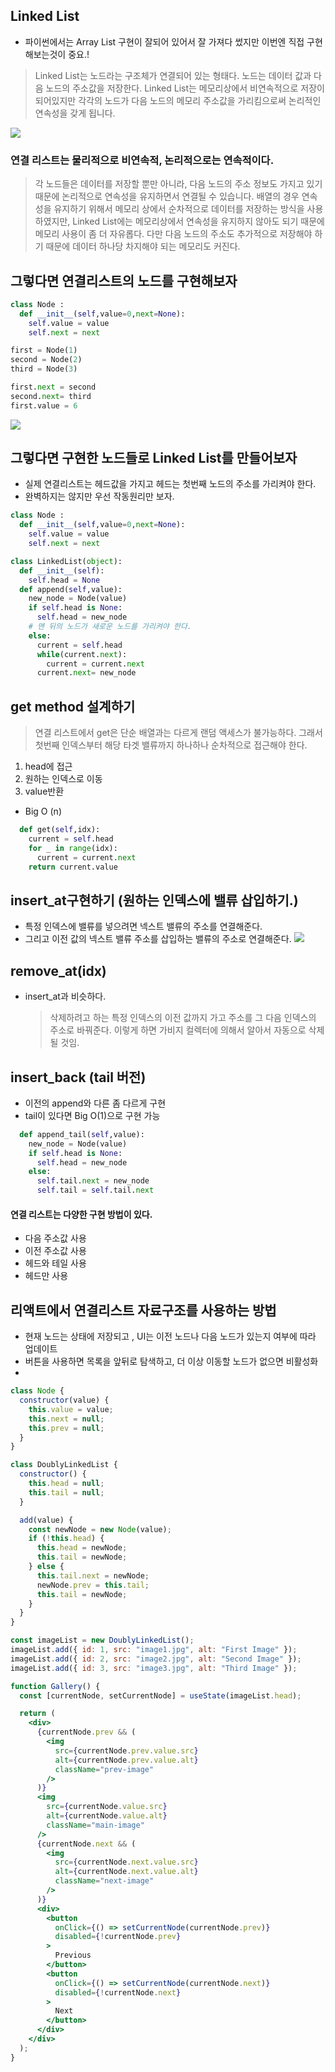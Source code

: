 ## Linked List

- 파이썬에서는 Array List 구현이 잘되어 있어서 잘 가져다 썼지만 이번엔 직접 구현해보는것이 중요.!

> Linked List는 노드라는 구조체가 연결되어 있는 형태다. 노드는 데이터 값과 다음 노드의 주소값을 저장한다. Linked List는 메모리상에서 비연속적으로 저장이 되어있지만
> 각각의 노드가 다음 노드의 메모리 주소값을 가리킴으로써 논리적인 연속성을 갖게 됩니다.

![](https://velog.velcdn.com/images/ghwns1007/post/5149ec3d-4362-432c-902b-03e3d3a16f54/image.png)

### 연결 리스트는 물리적으로 비연속적, 논리적으로는 연속적이다.

> 각 노드들은 데이터를 저장할 뿐만 아니라, 다음 노드의 주소 정보도 가지고 있기 때문에 논리적으로 연속성을 유지하면서 연결될 수 있습니다. 배열의 경우 연속성을 유지하기 위해서
> 메모리 상에서 순차적으로 데이터를 저장하는 방식을 사용하였지만, Linked List에는 메모리상에서 연속성을 유지하지 않아도 되기 때문에 메모리 사용이 좀 더 자유롭다.
> 다만 다음 노드의 주소도 추가적으로 저장해야 하기 때문에 데이터 하나당 차지해야 되는 메모리도 커진다.

## 그렇다면 연결리스트의 노드를 구현해보자

```python
class Node :
  def __init__(self,value=0,next=None):
    self.value = value
    self.next = next

first = Node(1)
second = Node(2)
third = Node(3)

first.next = second
second.next= third
first.value = 6
```

![](https://velog.velcdn.com/images/ghwns1007/post/105153f2-b214-4d78-aa2e-942b81f52246/image.png)

## 그렇다면 구현한 노드들로 Linked List를 만들어보자

- 실제 연결리스트는 헤드값을 가지고 헤드는 첫번째 노드의 주소를 가리켜야 한다.
- 완벽하지는 않지만 우선 작동원리만 보자.

```python
class Node :
  def __init__(self,value=0,next=None):
    self.value = value
    self.next = next

class LinkedList(object):
  def __init__(self):
    self.head = None
  def append(self,value):
    new_node = Node(value)
    if self.head is None:
      self.head = new_node
    # 맨 뒤의 노드가 새로운 노드를 가리켜야 한다.
    else:
      current = self.head
      while(current.next):
        current = current.next
      current.next= new_node

```

## get method 설계하기

> 연결 리스트에서 get은 단순 배열과는 다르게 랜덤 액세스가 불가능하다. 그래서 첫번째 인덱스부터 해당 타겟 밸류까지 하나하나 순차적으로 접근해야 한다.

1. head에 접근
2. 원하는 인덱스로 이동
3. value반환

- Big O (n)

```python
  def get(self,idx):
    current = self.head
    for _ in range(idx):
      current = current.next
    return current.value
```

## insert_at구현하기 (원하는 인덱스에 밸류 삽입하기.)

- 특정 인덱스에 밸류를 넣으려면 넥스트 밸류의 주소를 연결해준다.
- 그리고 이전 값의 넥스트 밸류 주소를 삽입하는 밸류의 주소로 연결해준다.
  ![](https://velog.velcdn.com/images/ghwns1007/post/080e4521-ac26-4b09-b7d9-f9978847fa39/image.png)

## remove_at(idx)

- insert_at과 비슷하다.
  > 삭제하려고 하는 특정 인덱스의 이전 값까지 가고 주소를 그 다음 인덱스의 주소로 바꿔준다. 이렇게 하면 가비지 컬렉터에 의해서 알아서 자동으로 삭제될 것임.

## insert_back (tail 버전)

- 이전의 append와 다른 좀 다르게 구현
- tail이 있다면 Big O(1)으로 구현 가능

```python
  def append_tail(self,value):
    new_node = Node(value)
    if self.head is None:
      self.head = new_node
    else:
      self.tail.next = new_node
      self.tail = self.tail.next
```

#### 연결 리스트는 다양한 구현 방법이 있다.

- 다음 주소값 사용
- 이전 주소값 사용
- 헤드와 테일 사용
- 헤드만 사용

## 리액트에서 연결리스트 자료구조를 사용하는 방법

- 현재 노드는 상태에 저장되고 , UI는 이전 노드나 다음 노드가 있는지 여부에 따라 업데이트
- 버튼을 사용하면 목록을 앞뒤로 탐색하고, 더 이상 이동할 노드가 없으면 비활성화
- 
```jsx
class Node {
  constructor(value) {
    this.value = value;
    this.next = null;
    this.prev = null;
  }
}

class DoublyLinkedList {
  constructor() {
    this.head = null;
    this.tail = null;
  }

  add(value) {
    const newNode = new Node(value);
    if (!this.head) {
      this.head = newNode;
      this.tail = newNode;
    } else {
      this.tail.next = newNode;
      newNode.prev = this.tail;
      this.tail = newNode;
    }
  }
}

const imageList = new DoublyLinkedList();
imageList.add({ id: 1, src: "image1.jpg", alt: "First Image" });
imageList.add({ id: 2, src: "image2.jpg", alt: "Second Image" });
imageList.add({ id: 3, src: "image3.jpg", alt: "Third Image" });

function Gallery() {
  const [currentNode, setCurrentNode] = useState(imageList.head);

  return (
    <div>
      {currentNode.prev && (
        <img
          src={currentNode.prev.value.src}
          alt={currentNode.prev.value.alt}
          className="prev-image"
        />
      )}
      <img
        src={currentNode.value.src}
        alt={currentNode.value.alt}
        className="main-image"
      />
      {currentNode.next && (
        <img
          src={currentNode.next.value.src}
          alt={currentNode.next.value.alt}
          className="next-image"
        />
      )}
      <div>
        <button
          onClick={() => setCurrentNode(currentNode.prev)}
          disabled={!currentNode.prev}
        >
          Previous
        </button>
        <button
          onClick={() => setCurrentNode(currentNode.next)}
          disabled={!currentNode.next}
        >
          Next
        </button>
      </div>
    </div>
  );
}
```
